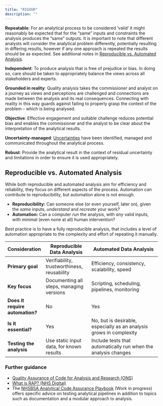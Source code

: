 ```yaml
---
title: "RIGOUR"
description: ""
---
```


**Repeatable**: For an analytical process to be considered ‘valid’ it might reasonably be expected that for the “same” inputs and constraints the analysis produces the “same” outputs. It is important to note that different analysts will consider the analytical problem differently, potentially resulting in differing results, however if any one approach is repeated the results should be as expected. See additional notes in [Reproducible vs. Automated Analysis](/guidance/12-RIGOUR.qmd#reproducible-vs.-automated-analysis).

**Independent**: To produce analysis that is free of prejudice or bias. In doing so, care should be taken to appropriately balance the views across all stakeholders and experts.  

**Grounded in reality**: Quality analysis takes the commissioner and analyst on a journey as views and perceptions are challenged and connections are made between the analysis and its real consequences. Connecting with reality in this way guards against failing to properly grasp the context of the problem – which is being analysed.  

**Objective**: Effective engagement and suitable challenge reduces potential bias and enables the commissioner and the analyst to be clear about the interpretation of the analytical results.  

**Uncertainty-managed**: [Uncertainties](/guidance/14-uncertainty.qmd) have been identified, managed and communicated throughout the analytical process.  

**Robust**: Provide the analytical result in the context of residual uncertainty and limitations in order to ensure it is used appropriately.


## Reproducible vs. Automated Analysis

While both reproducible and automated analysis aim for efficiency and reliability, they focus on different aspects of the process. Automation *can* contribute to reproducibility, but automation alone is not enough.

*   **Reproducibility:** Can someone else (or even yourself, later on), given the *same* inputs, *understand* and *recreate* your work?
*   **Automation:** Can a computer *run* the analysis, with *any* valid inputs, with minimal (even none at all) human intervention?

Best practice is to have a fully reproducible analysis, that includes a level of automation appropriate to the complexity and effort of repeating it manually.

| Consideration                   | Reproducible Data Analysis                  | Automated Data Analysis                                             |
|---------------------------------|---------------------------------------------|---------------------------------------------------------------------|
| **Primary goal**                | Verifiability, trustworthiness, reusability | Efficiency, consistency, scalability, speed                         |
| **Key focus**                   | Documenting all steps, managing versions    | Scripting, scheduling, pipelines, monitoring                        |
| **Does it require automation?** | No                                          | Yes                                                                 |
| **Is it essential?**            | Yes                                         | No, but is desirable, especially as an analysis grows in complexity |
| **Testing the analysis**        | Use static input data, for known results    | Include tests that automatically run when the analysis changes      |

### Further guidance

* [Quality Assurance of Code for Analysis and Research (ONS)](https://best-practice-and-impact.github.io/qa-of-code-guidance/principles.html#reproducible)
* [What is RAP? (NHS Digital)](https://nhsdigital.github.io/rap-community-of-practice/introduction_to_RAP/what_is_RAP/#automation)
* The [NHSBSA Analytical Code Assurance Playbook](https://nhsbsa-data-analytics.github.io/nhsbsa-analytical-code-assurance-playbook) (Work in progress) offers specific advice on testing analytical pipelines in addition to topics such as documentation and a modular approach to analysis.
